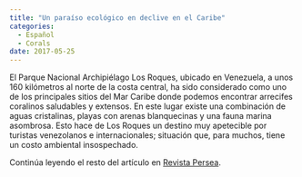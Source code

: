```yaml
---
title: "Un paraíso ecológico en declive en el Caribe"
categories:
  - Español
  - Corals
date: 2017-05-25
---
```


El Parque Nacional Archipiélago Los Roques, ubicado en Venezuela, a unos 160 kilómetros al norte de la costa central, ha sido considerado como uno de los principales sitios del Mar Caribe donde podemos encontrar arrecifes coralinos saludables y extensos. En este lugar existe una combinación de aguas cristalinas, playas con arenas blanquecinas y una fauna marina asombrosa. Esto hace de Los Roques un destino muy apetecible por turistas venezolanos e internacionales; situación que, para muchos, tiene un costo ambiental insospechado.

Continúa leyendo el resto del artículo en [Revista Persea](https://revistapersea.com/ambiente-1/un-paraso-ecolgico-en-declive-en-el-caribe/).